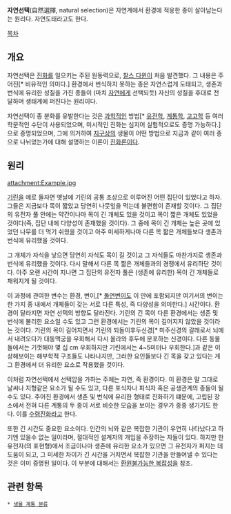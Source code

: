 '''자연선택'''(自然選擇, natural selection)은 자연계에서 환경에 적응한 종이 살아남는다는 원리다. 자연도태라고도 한다.

[[목차]]

== 개요 ==
자연선택은 [[진화]]를 일으키는 주된 원동력으로, [[찰스 다윈]]이 처음 발견했다. 그 내용은 주어진[* 비유적인 의미다.] 환경에서 번식하지 못하는 종은 자연스럽게 도태되고, 생존과 번식에 유리한 성질을 가진 종들이 (마치 [[자연]]에게 선택되듯) 자신의 성질을 후대로 전달하며 생태계에 퍼진다는 원리이다.

자연선택이 종 분화를 유발한다는 것은 [[과학]]적인 방법[* [[유전학]], [[계통학]], [[고고학]] 등 여러 학문적인 수단이 사용되었으며, 미시적인 진화는 심지어 실험적으로도 증명 가능하다.]으로 증명되었으며, 그에 의거하여 [[지구]]상의 생물이 어떤 방법으로 지금과 같이 여러 종으로 나뉘었는가에 대해 설명하는 이론이 [[진화론]]이다.

== 원리 ==
attachment:Example.jpg

[[기린]]을 예로 들자면 옛날에 기린의 공통 조상으로 이루어진 어떤 집단이 있었다고 하자. 그들은 지금보다 목이 짧았고 당연히 나뭇잎을 먹는데 불편함이 존재할 것이다. 그 집단의 유전자 풀 안에는 약간이나마 목이 긴 개체도 있을 것이고 목이 짧은 개체도 있었을 것이다(즉, 집단 내에 다양성이 존재했을 것이다). 그 중에 목이 긴 개체는 높은 곳에 있었던 나무를 더 먹기 쉬웠을 것이고 아주 미세하게나마 다른 목 짧은 개체들보다 생존과 번식에 유리했을 것이다.

그 개체가 자식을 낳으면 당연히 자식도 목이 길 것이고 그 자식들도 마찬가지로 생존과 번식에 유리했을 것이다. 다시 말해서 다른 목 짧은 개체들과의 경쟁에서 유리하단 것이다. 아주 오랜 시간이 지나면 그 집단의 유전자 풀은 (생존에 유리한) 목이 긴 개체들로 채워지게 될 것이다. 

이 과정에 관여한 변수는 환경, 변이,[* [[돌연변이]]도 이 안에 포함되지만 여기서의 변이는 한 가지 종 내에서 개체들이 갖는 서로 다른 특성, 즉 다양성을 의미한다.] 시간이다. 환경이 달라지면 자연 선택의 방향도 달라진다. 기린의 긴 목이 다른 환경에서는 생존 및 번식에 불리한 요소일 수도 있고 그런 환경에서는 기린의 목이 길어지지 않았을 것이라는 것이다. 기린의 목이 길어지면서 기린의 되돌이후두신경[* 미주신경의 갈래로서 뇌에서 내려오다가 대동맥궁을 우회해서 다시 올라와 후두에 분포하는 신경이다. 다른 동물들에서는 기껏해야 몇 십 cm 우회하지만 기린에서는 4~5미터나 우회한다.]과 같은 이상해보이는 해부학적 구조들도 나타나지만, 그러한 요인들보다 긴 목을 갖고 있다는 게 그 환경에서 더 유리한 요소로 작용했을 것이다.

이처럼 자연선택에서 선택압을 가하는 주체는 자연, 즉 환경이다. 이 환경은 말 그대로 날씨나 지형같은 요소가 될 수도 있고, 다른 포식자나 피식자 혹은 공생관계의 종들이 될 수도 있다. 주어진 환경에서 생존 및 번식에 유리한 형태로 진화하기 떄문에, 고립된 장소에서 전혀 다른 계통의 두 종이 서로 비슷한 모습을 보이는 경우가 종종 생기기도 한다. 이를 [[수렴진화]]라고 한다. 

또한 긴 시간도 중요한 요소이다. 인간의 뇌와 같은 복잡한 기관이 우연히 나타났다고 하기엔 있을수 없는 일이라며, 절대적인 설계자의 개입을 주장하는 자들이 있다. 하지만 한 유전자(의 표현형)에서 조금이나마 생존에 유리한 요소가 있으면 그 유전자가 퍼지는 데 도움이 되고, 그 미세한 차이가 긴 시간을 거치면서 복잡한 기관을 만들어낼 수 있다는 것은 이미 증명된 일이다. 이 부분에 대해서는 [[환원불가능한 복잡성]]을 참조.

== 관련 항목 ==
 * [[생물 계통 분류]]

